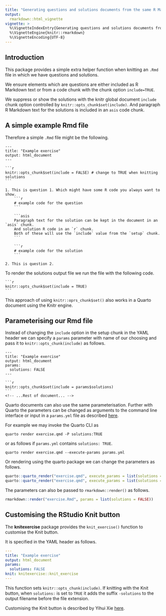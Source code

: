 ```yaml
---
title: "Generating questions and solutions documents from the same R Markdown or Quarto document"
output:
  rmarkdown::html_vignette
vignette: >
  %\VignetteIndexEntry{Generating questions and solutions documents from the same R Markdown or Quarto document}
  %\VignetteEngine{knitr::rmarkdown}
  %\VignetteEncoding{UTF-8}
---
```


## Introduction

This package provides a simple extra helper function when knitting an `.Rmd` file in which we have questions and solutions.

We ensure elements which are questions are either included as R Markdown text or from a code chunk with the chunk option `include=TRUE`.

We suppress or show the solutions with the knitr global document `include` chunk option controlled by `knitr::opts_chunk$set(include)`. And paragraph R Markdown text for the solutions is included in an `asis` code chunk.

## A simple example Rmd file

Therefore a simple `.Rmd` file might be the following.

````verbatim
---
title: "Example exercise"
output: html_document
---

```r
knitr::opts_chunk$set(include = FALSE) # change to TRUE when knitting solutions
```

1. This is question 1. Which might have some R code you always want to show.
    ```r
    # example code for the question
    ```
    
    ```asis
    Paragraph text for the solution can be kept in the document in an `asis` chunk. 
    And solution R code in an `r` chunk. 
    Both of these will use the `include` value from the `setup` chunk.
    ```
    
    ```r
    # example code for the solution
    ```

2. This is question 2.
````

To render the solutions output file we run the file with the following code.
````verbatim
```r
knitr::opts_chunk$set(include = TRUE)
```
````

This approach of using `knitr::oprs_chunk$set()` also works in a Quarto document using the Knitr engine.

## Parameterising our Rmd file

Instead of changing the `include` option in the setup chunk in the YAML header we can specify a `params` parameter with name of our choosing and pass it to `knitr::opts_chunk(include)` as follows.

````verbatim
---
title: "Example exercise"
output: html_document
params:
  solutions: FALSE
---

```r
knitr::opts_chunk$set(include = params$solutions)
```
<!-- ...Rest of document... -->
````

Quarto documents can also use the same parameterisation.
Further with Quarto the parameters can be changed as arguments to the command
line interface or input in a `params.yml` file as described
[here](https://quarto.org/docs/computations/parameters.html).

For example we may invoke the Quarto CLI as 
```
quarto render exercise.qmd -P solutions:TRUE
```
or as follows if `params.yml` contains `solutions: TRUE`.
```
quarto render exercise.qmd --execute-params params.yml
```

Or rendering using the quarto package we can change the parameters as follows.
```r
quarto::quarto_render("exercise.qmd", execute_params = list(solutions = "TRUE"))
quarto::quarto_render("exercise.qmd", execute_params = list(solutions = "FALSE"))
```

The parameters can also be passed to `rmarkdown::render()` as follows.
```r
rmarkdown::render("exercise.Rmd", params = list(solutions = FALSE))
```

## Customising the RStudio Knit button

The **knitexercise** package provides the `knit_exercise()` function to customise the Knit button.

It is specified in the YAML header as follows.
```yaml
---
title: "Example exercise"
output: html_document
params:
  solutions: FALSE
knit: knitexercise::knit_exercise
---
```

This function sets `knitr::opts_chunk(include)`. If knitting with the Knit button, when `solutions:` is set to `TRUE` it adds the suffix `-solutions` to the output filename before the file extension.

Customising the Knit button is described by Yihui Xie [here](https://bookdown.org/yihui/rmarkdown-cookbook/custom-knit.html).

